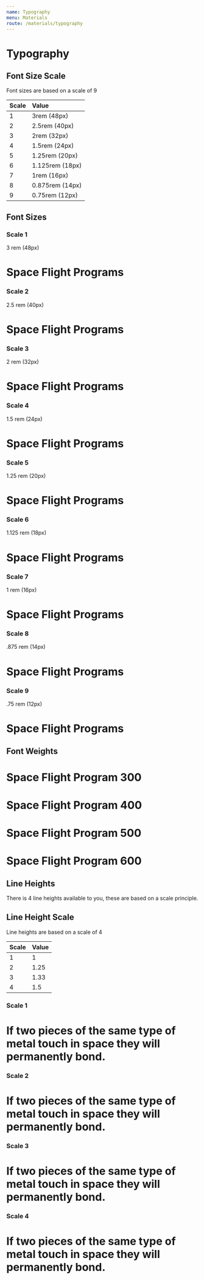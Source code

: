 ```yaml
---
name: Typography
menu: Materials
route: /materials/typography
---
```




# Typography

## Font Size Scale

Font sizes are based on a scale of 9

| Scale | Value           |
| :---- | :-------------- |
| 1     | 3rem (48px)     |
| 2     | 2.5rem (40px)   |
| 3     | 2rem (32px)     |
| 4     | 1.5rem (24px)   |
| 5     | 1.25rem (20px)  |
| 6     | 1.125rem (18px) |
| 7     | 1rem (16px)     |
| 8     | 0.875rem (14px) |
| 9     | 0.75rem (12px)  |

## Font Sizes

### Scale 1

3 rem (48px)

<Playground>
    <h1 className="f1">Space Flight Programs</h1>
</Playground>

### Scale 2

2.5 rem (40px)

<Playground>
    <h1 className="f2">Space Flight Programs</h1>
</Playground>

### Scale 3

2 rem (32px)

<Playground>
    <h1 className="f3">Space Flight Programs</h1>
</Playground>

### Scale 4

1.5 rem (24px)

<Playground>
    <h1 className="f4">Space Flight Programs</h1>
</Playground>

### Scale 5

1.25 rem (20px)

<Playground>
    <h1 className="f5">Space Flight Programs</h1>
</Playground>

### Scale 6

1.125 rem (18px)

<Playground>
    <h1 className="f6">Space Flight Programs</h1>
</Playground>

### Scale 7

1 rem (16px)

<Playground>
    <h1 className="f7">Space Flight Programs</h1>
</Playground>

### Scale 8

.875 rem (14px)

<Playground>
    <h1 className="f8">Space Flight Programs</h1>
</Playground>

### Scale 9

.75 rem (12px)

<Playground>
    <h1 className="f9">Space Flight Programs</h1>
</Playground>

## Font Weights

<Playground>
    <h1 className="f3 fw3">Space Flight Program 300</h1>
    <h1 className="f3 fw4">Space Flight Program 400</h1>
    <h1 className="f3 fw5">Space Flight Program 500</h1>
    <h1 className="f3 fw6">Space Flight Program 600</h1>
</Playground>

## Line Heights

There is 4 line heights available to you, these are based on a scale principle.

## Line Height Scale

Line heights are based on a scale of 4

| Scale | Value |
| :---- | :---- |
| 1     | 1     |
| 2     | 1.25  |
| 3     | 1.33  |
| 4     | 1.5   |

### Scale 1

<Playground>
    <h1 class="lh1">If two pieces of the same type of metal touch in space they will permanently bond.</h1>
</Playground>

### Scale 2

<Playground>
    <h1 class="lh2">If two pieces of the same type of metal touch in space they will permanently bond.</h1>
</Playground>

### Scale 3

<Playground>
    <h1 class="lh3">If two pieces of the same type of metal touch in space they will permanently bond.</h1>
</Playground>

### Scale 4

<Playground>
    <h1 class="lh4">If two pieces of the same type of metal touch in space they will permanently bond.</h1>
</Playground>
